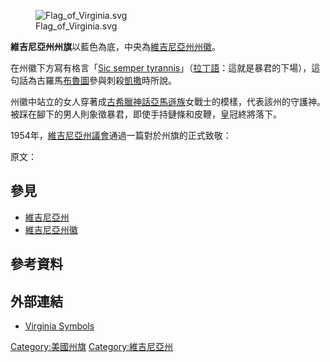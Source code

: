 {{noteTA
|G1=USState
}}
[[File:Flag_of_Virginia.svg|thumb]]

'''維吉尼亞州州旗'''以藍色為底，中央為[[維吉尼亞州州徽|維吉尼亞州州徽]]。

在州徽下方寫有格言「[[Sic_semper_tyrannis|Sic semper tyrannis]]」（[[拉丁語|拉丁語]]：這就是暴君的下場），這句話為古羅馬[[馬爾庫斯·尤尼烏斯·布魯圖|布魯圖]]參與刺殺[[凱撒|凱撒]]時所說。

州徽中站立的女人穿著成[[古希臘神話|古希臘神話]][[亞馬遜族|亞馬遜族]]女戰士的模樣，代表該州的守護神。被踩在腳下的男人則象徵暴君，即使手持鏈條和皮鞭，皇冠終將落下。

1954年，[[弗吉尼亚州议会|維吉尼亞州議會]]通過一篇對於州旗的正式致敬：
{{cquote|吾輩滿懷崇敬與愛國之心
向維吉尼亞之旗 <br />
向眾州之母 <br />
向老自治領之州<br />
向自由與獨立誕生之地<br />
謹表敬意}}

原文：

{{cquote|I salute the flag of Virginia,
with reverence and patriotic devotion<br />
to the 'Mother of States and Statesmen,'<br />
which it represents—the 'Old Dominion,'<br />
where liberty and independence were born.<ref>[http://legis.state.va.us/1_cap_class/9-12/9_12_emb_symb.html Virginia State Legislature] {{webarchive|url=https://web.archive.org/web/20080511140513/https://legis.state.va.us/1_cap_class/9-12/9_12_emb_symb.html |date=2008-05-11 }}</ref>}}

== 參見 ==
*[[維吉尼亞州|維吉尼亞州]]
*[[維吉尼亞州徽|維吉尼亞州徽]]

==參考資料==
{{Reflist|1}}

==外部連結==
*[https://web.archive.org/web/20070803155802/http://legis.state.va.us/1_cap_class/6-8/6_8_emb_symb.html#Symbols Virginia Symbols]

{{U.S. flags}}

[[Category:美國州旗|Category:美國州旗]]
[[Category:維吉尼亞州|Category:維吉尼亞州]]

{{Flag-stub}}